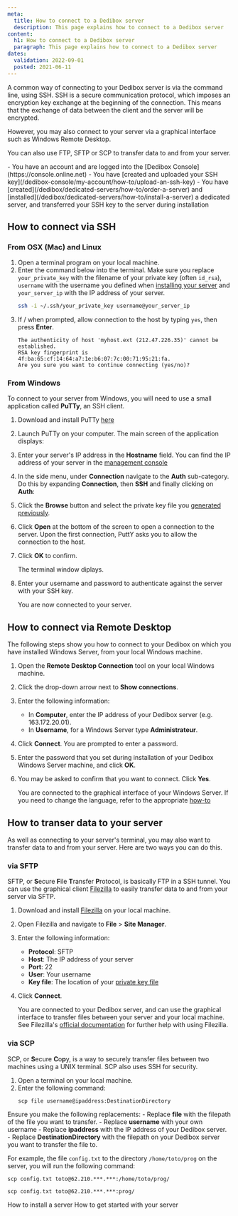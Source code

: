 ```yaml
---
meta:
  title: How to connect to a Dedibox server
  description: This page explains how to connect to a Dedibox server
content:
  h1: How to connect to a Dedibox server
  paragraph: This page explains how to connect to a Dedibox server
dates:
  validation: 2022-09-01
  posted: 2021-06-11
---
```


A common way of connecting to your Dedibox server is via the command line, using SSH. SSH is a secure communication protocol, which imposes an encryption key exchange at the beginning of the connection. This means that the exchange of data between the client and the server will be encrypted.

However, you may also connect to your server via a graphical interface such as Windows Remote Desktop.

You can also use FTP, SFTP or SCP to transfer data to and from your server.

<Message type="requirement">
  - You have an account and are logged into the [Dedibox Console](https://console.online.net)
  - You have [created and uploaded your SSH key](/dedibox-console/my-account/how-to/upload-an-ssh-key)
  - You have [created](/dedibox/dedicated-servers/how-to/order-a-server) and [installed](/dedibox/dedicated-servers/how-to/install-a-server) a dedicated server, and transferred your SSH key to the server during installation
</Message>

## How to connect via SSH 

### From OSX (Mac) and Linux

1. Open a terminal program on your local machine.
2. Enter the command below into the terminal. Make sure you replace `your_private_key` with the filename of your private key (often `id_rsa`), `username` with the username you defined when [installing your server](/dedibox/dedicated-servers/how-to/install-a-server/) and `your_server_ip` with the IP address of your server.
    ```bash
    ssh -i ~/.ssh/your_private_key username@your_server_ip
    ```
3. If / when prompted, allow connection to the host by typing `yes`, then press **Enter**.
    ```
    The authenticity of host 'myhost.ext (212.47.226.35)' cannot be established.
    RSA key fingerprint is 4f:ba:65:cf:14:64:a7:1e:b6:07:7c:00:71:95:21:fa.
    Are you sure you want to continue connecting (yes/no)?
    ```

### From Windows

To connect to your server from Windows, you will need to use a small application called **PuTTy**, an SSH client.

1. Download and install PuTTy [here](https://www.chiark.greenend.org.uk/~sgtatham/putty/latest.html)
2. Launch PuTTy on your computer. The main screen of the application displays:
    <Lightbox src="scaleway-putty-main.webp" alt="" />
3. Enter your server's IP address in the **Hostname** field.
    <Message type="tip">
      You can find the IP address of your server in the [management console](https://console.online.net/en/server/list)
    </Message>
4. In the side menu, under **Connection** navigate to the **Auth** sub-category. Do this by expanding **Connection**, then **SSH** and finally clicking on **Auth**:
    <Lightbox src="scaleway-putty-ssh.webp" alt="" />
5. Click the **Browse** button and select the private key file you [generated previously](/dedibox-console/my-account/how-to/upload-an-ssh-key).
6. Click **Open** at the bottom of the screen to open a connection to the server. Upon the first connection, PuttY asks you to allow the connection to the host.
7. Click **OK** to confirm.
    <Lightbox src="scaleway-putty-security.webp" alt="" />

    The terminal window diplays.
8. Enter your username and password to authenticate against the server with your SSH key.

    You are now connected to your server.

## How to connect via Remote Desktop

The following steps show you how to connect to your Dedibox on which you have installed Windows Server, from your local Windows machine.

1. Open the **Remote Desktop Connection** tool on your local Windows machine.
2. Click the drop-down arrow next to **Show connections**.
3. Enter the following information:
    - In **Computer**, enter the IP address of your Dedibox server (e.g. 163.172.20.01).
    - In **Username**, for a Windows Server type **Administrateur**.
4. Click **Connect**. You are prompted to enter a password.
5. Enter the password that you set during installation of your Dedibox Windows Server machine, and click **OK**.
6. You may be asked to confirm that you want to connect. Click **Yes**.

    You are connected to the graphical interface of your Windows Server. If you need to change the language, refer to the appropriate [how-to](/dedibox/dedicated-servers/how-to/change-win-server-language)

## How to transer data to your server

As well as connecting to your server's terminal, you may also want to transfer data to and from your server. Here are two ways you can do this.

### via SFTP

SFTP, or **S**ecure **F**ile **T**ransfer **P**rotocol, is basically FTP in a SSH tunnel. You can use the graphical client [Filezilla](https://filezilla-project.org) to easily transfer data to and from your server via SFTP. 

1. Download and install [Filezilla](https://filezilla-project.org) on your local machine.
2. Open Filezilla and navigate to **File** > **Site Manager**.
3. Enter the following information:
    - **Protocol**: SFTP
    - **Host**: The IP address of your server
    - **Port**: 22
    - **User**: Your username
    - **Key file**: The location of your [private key file](/dedibox-console/my-account/how-to/upload-an-ssh-key)
4. Click **Connect**.

    You are connected to your Dedibox server, and can use the graphical interface to transfer files between your server and your local machine. See Filezilla's [official documentation](https://filezilla-project.org/support.php) for further help with using Filezilla.

### via SCP

SCP, or **S**ecure **C**o**p**y, is a way to securely transfer files between two machines using a UNIX terminal. SCP also uses SSH for security.

1. Open a terminal on your local machine.
2. Enter the following command:
    ```
    scp file username@ipaddress:DestinationDirectory
    ```
  
  Ensure you make the following replacements:
    - Replace **file** with the filepath of the file you want to transfer.
    - Replace **username** with your own username
    - Replace **ipaddress** with the IP address of your Dedibox server.
    - Replace **DestinationDirectory** with the filepath on your Dedibox server you want to transfer the file to.

  
  For example, the file `config.txt` to the directory `/home/toto/prog` on the server, you will run the following command:

  ```
  scp config.txt toto@62.210.***.***:/home/toto/prog/
  ```

  ```
  scp config.txt toto@62.210.***.***:prog/
  ```


<Navigation title="See Also">
  <PreviousButton to="/dedibox/dedicated-servers/how-to/install-a-server/">How to install a server</PreviousButton>
  <NextButton to="/dedibox/dedicated-servers/how-to/get-started-with-server/">How to get started with your server</NextButton>
</Navigation>
